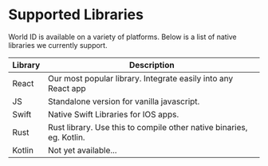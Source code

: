 
# Supported Libraries

World ID is available on a variety of platforms. Below is a list of native libraries we currently support.


<table>
  <thead>
    <tr>
      <th>Library</th>
      <th>Description</th>
    </tr>
  </thead>
  <tbody>
     <tr>
      <td className="align-middle"><Link href="https://www.npmjs.com/package/@worldcoin/idkit">React</Link></td>
      <td className="align-middle">Our most popular library. Integrate easily into any React app</td>
    </tr>
    <tr>
      <td className="align-middle"><Link href="https://www.npmjs.com/package/@worldcoin/idkit-standalone">JS</Link></td>
      <td className="align-middle">Standalone version for vanilla javascript.</td>
    </tr>
    <tr>
      <td className="align-middle"><Link href="https://swiftpackageindex.com/worldcoin/idkit-swift">Swift</Link></td>
      <td className="align-middle">Native Swift Libraries for IOS apps.</td>
    </tr>
    <tr>
      <td className="align-middle"><Link href="https://crates.io/crates/idkit">Rust</Link></td>
      <td className="align-middle">Rust library. Use this to compile other native binaries, eg. Kotlin.</td>
    </tr>
    <tr>
      <td className="align-middle">Kotlin</td>
      <td className="align-middle">Not yet available...</td>
    </tr>
  </tbody>
</table>
